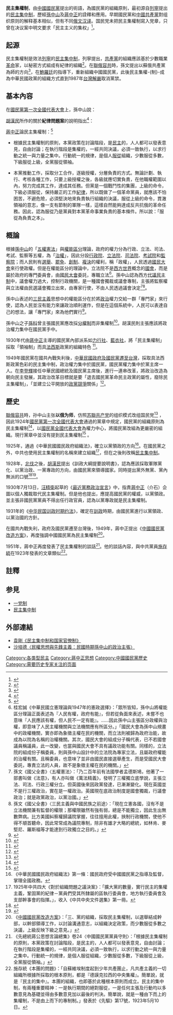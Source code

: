 {{Expert|time=2015-12-14T03:43:46+00:00|subject=历史}}
{{About|[[中國國民黨|中國國民黨]]解釋的民主集權制意涵及轉變|其語源、以及[[中國共產黨|中國共產黨]]和其他社會主義國家/政黨的同源的組織理念|民主集中制}}
'''民主集權制'''，由[[中國國民黨|中國國民黨]]提出的術語，為國民黨的組織原則，最初源自[[列寧|列寧]]提出的[[民主集中制|民主集中制]]，歷經[[孫中山|孫中山]]及[[蔣中正|蔣中正]]的詮釋和應用。早期國民黨和[[中國共產黨|中國共產黨]]對组织原则的解释基本相似，但有不同[[俄文|俄文]][[漢化|汉译]]。国民党未把民主集權制寫入党章，只曾在决议案中明文要求「民主主义的集权」<ref name="王奇生2003">{{cite book|author=王奇生|title=《党员、党权与党争：1924—1949年中国国民党的组织形态》|url=http://books.google.com/books?id=aj1XAAAAIAAJ|year=2003|publisher=[[上海书店出版社|上海书店出版社]]|language=zh-cn|isbn=978-7-80678-050-3|quote=两党对组织原则的解释基本相似，只是俄文汉译时名称略异。国民党未像俄共那样将“民主集权制”写入党章，但在“一大”通过的“纪律问题”决议案中明文规定以“民主主义的集权”。}}</ref>。

==起源==
民主集權制是效法[[列寧|列寧]]的[[民主集中制|民主集中制]]，列寧提出，[[共產黨|共產黨]]的組織應該基於少數職業[[革命|革命]]家，以秘密方式組成有紀律的組織<ref >{{cite web|author=劉宇凡|title=關於列寧先鋒黨的神話|url=http://www.workerdemo.org.hk/0000/4209T.htm}}{{Dead link|date=2019年4月 |bot=InternetArchiveBot |fix-attempted=yes }}</ref>。在[[聯俄容共|聯俄容共]]時，孫文提出以蘇俄共產黨為師的方向<ref >{{cite web|author=宋淑玉   刘 红|title=中国国民党兴衰：借鉴与启示|url=http://theory.people.com.cn/GB/82288/112848/112851/15477725.html|access-date=2015-08-29|archive-url=https://web.archive.org/web/20160304053716/http://theory.people.com.cn/GB/82288/112848/112851/15477725.html|archive-date=2016-03-04|dead-url=yes}}</ref>，在[[鮑羅廷|鮑羅廷]]的指導下，重新組織中國國民黨，此後民主集權-{制}-成為中華民國政黨的組織方式直到1987年[[臺灣省戒嚴令|台灣解嚴]]取消黨禁。

==基本內容==
在[[中國國民黨第一次全國代表大會|國民黨第一次全國代表大會]]上，孫中山說：
{{quote|現尚有一事，可為我們模範。即俄國完全以黨治國，比英美法之政黨握權更進一步。我們現在並無國可治，只可說以黨建國，待國建好，再去治他。……我以為今日是一大紀念日，應重新組織，把黨放在國上。但此說初聽之甚駭人聽聞，其實現在我們何嘗有國？應該先由黨造出一個國來，以後再去愛之。}}

[[胡漢民|胡漢民]]所作的關於'''紀律問題案'''的說明指出<ref >{{cite web|author=何益忠|title=解密"民主集中制" "中央集權制"為何沒成為共識? (4)|url=http://dangshi.people.com.cn/BIG5/17026929.html}}</ref>：
{{quote|每一党员既有应享之[[权利|权利]]，亦有当尽之[[义务|义务]]。参与党内一切问题之决议及党外政策之确定，[[选举|选举]]各级执行党务之机关，此其权利也。此等全党党员参与共同讨论决议及选举之制度，即所以保证[[民主主义|民主主义]]之实行。讨论既经终了，执行机关既经议决，则凡属党员，均有遵守此等决议案或[[命令|命令]]并实行之之义务，此即所谓[[政党|政党]]的[[集权|集权]]制度。}}

[[蔣中正|蔣中正]]論民主集權制：<ref >{{cite web|author=蔣中正|title=先總統蔣公論民主集權制)|url=http://bbs.creaders.net/history/bbsviewer.php?trd_id=173257}}</ref>
*根據民主集權制的原則，本黨政策在討論階段，是[[民主|民主]]的，人人都可以發表意見，自由討論；在執行階段是集權的，一經共同決議，必須一致執行，以求行動之統一與力量之集中。行動統一的規律，是個人[[服從|服從]]組織，少數服從多數，下級服從上級，全黨服從領袖。

*本黨推動工作，採取分工合作，逐級授權，分層負責的方式。無論計劃、執行、考核各種工作，只要上級授權之後，各級就應切實負責，在他職權範圍以內，努力完成其工作，達成其任務。但黨是一個戰鬥性的集團，上級的命令，下級必須服從，保持嚴正的工作[[紀律|紀律]]，所以既做了一個革命黨員，就應該不怕困苦，不避危險，必須堅決地來負責執行組織的決議，服從上級的命令，貫澈　領袖的意志，像一支有節制的軍隊一樣，這樣自然能夠達成反共抗俄的革命任務。因此，認為服從乃是黨員對本黨革命事業負責的基本條件。所以說：「服從為負責之本」。

==概論==
根據[[孫中山|孫中山]]的「[[五權憲法|五權憲法]]」與[[權能區分|權能區分]]理論，政府的權力分為行政、立法、司法、考試、監察等五權，為「[[治權|治權]]」，因此分設[[行政院|行政院]]、[[立法院|立法院]]、[[司法院|司法院]]、[[考試院|考試院]]和[[監察院|監察院]]；而人民則有[[選舉|選舉]]、[[罷免|罷免]]、[[創制|創制]]、[[複決|複決]]的權利，稱「政權」，人民透過[[國民大會|國民大會]]來行使政權。但是在權能區分的理論中，立法院不是[[西方世界|西方世界]]概念的[[國會|國會]]，而是屬於政府的專門委員會，由[[國民大會|國民大會]]委託，專職立法<ref>桂宏誠《中華民國立憲理論與1947年的憲政選擇》：「眾所皆知，孫中山將權能區分理論正面表述為『人民有權，政府有能』，但若從負面來表述，未嘗不也意味『人民應該有權，但人民不一定有能』。……因此孫中山主張區分政權與治權，即意味了人民主權機關與立法機關應有所區分。」「國民大會為孫中山規畫中的政權機關，實亦即為象徵主權在民的機關，而立法則被歸為政府治能，故成為以院為名稱的治權機關。其次，國民大會的組成分子稱代表，已不若國會議員稱議員，此一改變，也當與國民大會不具有議政功能有關。同樣的，立法院的組成份子稱委員，則與孫中山設計中的立法院為專家立法，且屬政府權能的治權有關。且稱委員，也意味了並非由國民直接選舉產生，而是受國民大會委託，專責立法的人員，故不是象徵主權在民的機關。」</ref>。孫中山認為西方[[代議民主制|代議民主制]]中，議會權力過大，控制行政機關，是一種國會獨裁或議會專制，主張將監察權與立法權由民選議會獨立出來，由專家行使，不由人民透過議會決定<ref>孫文《國父全書》〈五權憲法〉：「乃二百年前有法國學者孟德斯鳩，他著了一部書叫做《法意》，有人亦叫做《萬法精義》，發明了三權獨立底學說，主張立法、司法、行政三權分立。但英國後來因政黨發達，已漸漸變化。現在英國並不是行三權政治，實在是一權政治。英國現在底政治制度是國會獨裁，行議會政治；就是政黨政治，以黨治國。」</ref><ref>孫文《國父全書》〈三民主義與中國民族之前途〉：「現在立憲各國，沒有不是立法機關兼有監督的權限；那權限雖然有強有弱，總是不能獨立，因此生出無數弊病。比方美國糾察權歸議院掌握，往往擅用此權，挾制行政機關，使他不得不頫首聽命，因此常常成為議院專制，除非有雄才大略的總統，如林肯、麥堅尼、羅斯福等才能達到行政獨立之目的。」</ref>。

孫中山表述的[[三民主義|三民主義]]思想中的權能區分在於將[[政治|政治]]權力交給一群「專門家」來行使，認為人民並沒有能力來讓政治順利運作，但是在這個系統中，人民可以表達自己的想法，讓「專門家」來為他們實行<ref>{{cite web|title=權能分開|url=http://ap6.pccu.edu.tw/Encyclopedia/data.asp?id=6052}}</ref>。

孫中山之子[[孫科|孫科]]曾主張國民黨應改採[[分權制|分權制]]而非集權制<ref name="高華2012">{{cite book|author=高華|title=多變的孫科 歷史學家高華筆下的孫中山之子|url=http://books.google.com/books?id=qSisAAAAQBAJ&pg=PT156|date=1 June 2012|publisher=香港中和出版有限公司|isbn=978-988-15884-9-4|page=156}}</ref>。胡漢民則主張應該將政治權力集中在國民黨手中。

1930年代由[[蔣中正|蔣中正]]主導的國民黨內部派系如[[力行社|力行社]]、[[藍衣社|藍衣社]]，將「民主集權制」採取「領袖制」而具[[法西斯|法西斯]]政黨的組織特色
<ref name="冯启宏1998">{{cite thesis|author=冯启宏|title=法西斯主义与三〇年代中国政治|url=http://books.google.com/books?id=-HBKAQAAIAAJ|type=碩士論文| year=1998年|publisher=國立政治大學歷史學系|language=zh-tw|page=187|quote=其次,在組織原則上革命同志會亦採取「民主集權制」,即在人事、會務問題上,以民主 討論、選舉方式決定,但執行上主張集權。}}</ref>。

1949年國民黨在國共內戰失利後，[[中華民國政府遷台|中華民國政府及國民黨遷至台灣]]，採取具法西斯政黨色彩的民主集中制，政治權力集中於國民黨，國民黨權力集中於黨主席一人。在[[李登輝|李登輝]]接任中華民國總統及國民黨主席後，進行一連串改革，將政治改造為朝向民主發展，其政治改革目標就是要「退去國民黨革命民主政黨的屬性，廢除民主集權制」，「並建立公平開放的[[多黨制|政黨競爭]]關係」<ref name="李登輝2013">{{cite book|author=李登輝|title=為主作見證：李登輝的信仰告白|url=http://books.google.com/books?id=6ZznAQAAQBAJ&pg=PA308|year=2013|publisher=遠流出版|language=zh-tw|isbn=978-957-32-7209-0|page=308|quote=李登輝的目標是退去國民黨革命民主政黨的屬性，廢除民主集權制}}</ref>。

==歷史==
{{primary sources|段}}
[[聯俄容共|聯俄容共]]時，孙中山主张'''以俄为师'''，仿照[[苏聯共产党|苏聯共产党]]的组织模式改组国民党<ref>{{Cite web | url=http://theory.people.com.cn/GB/82288/112848/112851/15477725.html | title=中国国民党兴衰：借鉴与启示 | access-date=2015-08-29 | archive-url=https://web.archive.org/web/20160304053716/http://theory.people.com.cn/GB/82288/112848/112851/15477725.html | archive-date=2016-03-04 | dead-url=yes }}</ref> ，因此1924年[[中國國民黨第一次全國代表大會|國民黨第一次全國代表大會]]通過的黨章中規定，國民黨的組織原則為民主集權制<ref>{{Cite web | url=http://news.qq.com/a/20100831/000879_1.htm | title=立法院院长胡汉民何以反对制定约法}}</ref>，以[[中國國民黨全國代表大會|國民黨全國代表大會]]為權力中心，將國民黨改組為更嚴密的組織。現行黨章中並沒有提到民主集權制<ref>{{Cite web | url=http://www.kmt.org.tw/page.aspx?id=13&aid=2777 | title=中國國民黨黨章 |publisher=中國國民黨}}</ref> 。

1925年，通過《中華民國國民政府組織法》，確立以黨領政的方向<ref>《中華民國國民政府組織法》第一條：國民政府受中國國民黨之指導及監督，掌理全國政務。</ref>。在國民黨之外，中共也使用民主集權制的名稱來建立組織<ref>1925年中共四大《對於組織問題之議決案》：「擴大黨的數量，實行民主的集權主義，鞏固黨的紀律－黨員們受其所隸屬的區執行委員會，地方執行委員會及支部幹事會的指揮。」，收入《中共中央文件選集》第一冊。</ref>，但在之後則改稱[[民主集中制|民主集中制]]。

1928年，[[國民革命軍北伐|北伐]]之後，[[胡漢民|胡漢民]]提出《訓政大綱提要說明書》，認為應該採取軍隊黨化、以黨治政、一黨專政的方向，由國民黨來領導國家。同時提出黨外無黨、黨內無派的口號<ref name="沈寂2014">{{cite book|author=沈寂|title=《胡適與蔣介石》|url=http://books.google.com/books?id=3wblAwAAQBAJ&pg=RA4-PA5|date=2014年7月|publisher=秀威出版| isbn=978-986-326-205-3|pages=4–5}}</ref><ref>{{Cite journal| url=http://www.21ccom.net/articles/lsjd/lsjj/article_2011102647681.html | author=李杨 | title=胡汉民与蒋介石的“党权”与“军权”之争 | journal=《开放时代》|date=2011年|issue=第9期|archiveurl=https://web.archive.org/web/20160305021854/http://www.21ccom.net/articles/lsjd/lsjj/article_2011102647681.html|archivedate=2016-03-05|deadurl=yes}}</ref>。

1930年7月13日，[[汪精衛|汪精衛]]起草的《[[最近黨務政治宣言|最近黨務政治宣言]]》中，指責[[蔣中正|蔣中正]]（介石）企圖以個人獨裁取代民主集權制。但是他也提出，應提高國民黨的權威，以黨領政。並主張非國民黨黨員不得出任行政官員，認為以黨專政就是民主集權制。

1931年的《[[中华民国训政时期约法|中华民国训政时期约法]]》，確定在[[訓政|訓政]]時期，由國民黨進行以黨領政、以黨治國的方針。

在國共內戰失利，政府及國民黨遷至台灣後，1949年，蔣中正提出《[[中國國民黨改造方案|中國國民黨改造方案]]》，再度強調中國國民黨為民主集權制<ref>《[[中國國民黨改造方案|中國國民黨改造方案]]》：「三、黨的組織，採取民主集權制，以選舉結成幹部，以幹部領導工作，以討論溝通意志，以組織決定政策，而少數服從多數之決議，上級反映下級之意見。」</ref>。

1951年，蔣中正再度發表了民主集權制的談話<ref>《先總統蔣公思想言論總集》卷24〈中國國民黨黨員守則〉：「根據民主集權制的原則，本黨政策在討論階段，是民主的，人人都可以發表意見，自由討論；在執行階段是集權的，一經共同決議，必須一致執行，以求行動之統一與力量之集中。行動統一的規律，是個人服從組織，少數服從多數，下級服從上級，全黨服從領袖。」</ref>。他的談話內容，與中共黨員[[施存統|施存統]]在1923年發表的文章類似<ref>施存統《本團的問題》：「自蘇維埃制度起到少年共產團止，凡共產主義的一切組織所根據所採取的根本原則，都是『德謨克拉西的中央集權』。簡單說，就是『民主的集中』。本團的組織，也即基於此種根本原則而成立。民主的集中制，有兩種重要精神：一是執行期間的絕對服從，一是任何主張及行動均以多數意見為基礎並得由多數意見加以最後的判決。簡單說，就是一種由下而上的集權制，不是由上而下的專制制。」發表於《先驅》第17號，1923年5月10日。</ref>。

==註釋==
{{reflist}}
== 参見 ==
* [[一党制|一党制]]
* [[民主集中制|民主集中制]]
==外部連結==
*[http://www.modernchinastudies.org/us/issues/past-issues/104-mcs-2009-issue-2/1094-2012-01-05-15-35-41.html 袁剛《民主集中制和国家官僚制》]
*[http://www.mh.sinica.edu.tw/MHDocument/PublicationDetail/PublicationDetail_1503.pdf 沙培德〈民權思想與先鋒主義：民國時期孫中山的政治主張〉]
[[Category:各类型民主|Category:各类型民主]]
[[Category:蔣中正思想|Category:蔣中正思想]]
[[Category:中國國民黨歷史|Category:中國國民黨歷史]]
[[Category:需要历史专家关注的页面|Category:需要历史专家关注的页面]]